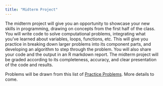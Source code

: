 ```yaml
---
title: "Midterm Project"
---
```


The midterm project will give you an opportunity to showcase your new skills in programming, drawing on concepts from the first half of the class. You will write code to solve computational problems, integrating what you've learned about variables, loops, functions, etc. This will give you practice in breaking down larger problems into its component parts, and developing an algorithm to step through the problem. You will also share your code and the output in an R markdown report. The midterm project will be graded according to its completeness, accuracy, and clear presentation of the code and results.

Problems will be drawn from this list of [Practice Problems](https://www.crumplab.com/rstatsforpsych/practice-problems.html). More details to come.
